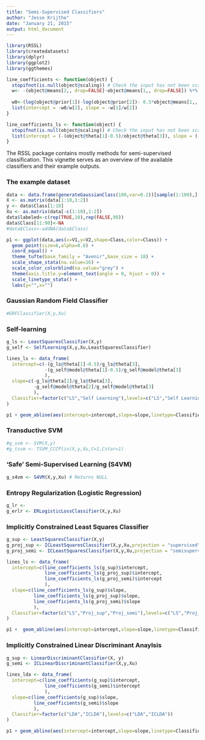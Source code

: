 ```yaml
---
title: "Semi-Supervised Classifiers"
author: "Jesse Krijthe"
date: "January 21, 2015"
output: html_document
---
```

```r
library(RSSL)
library(createdatasets)
library(dplyr)
library(ggplot2)
library(ggthemes)
```

```r
line_coefficients <- function(object) {
  stopifnot(is.null(object@scaling)) # Check the input has not been scaled
  w<- -(object@means[2,, drop=FALSE]-object@means[1,, drop=FALSE]) %*% solve(object@sigma[[1]])
  
  w0<-(log(object@prior[1])-log(object@prior[2])- 0.5*object@means[1,, drop=FALSE] %*% solve(object@sigma[[1]]) %*% t(object@means[1,, drop=FALSE]) + 0.5*object@means[2,, drop=FALSE] %*% solve(object@sigma[[1]]) %*% t(object@means[2,, drop=FALSE]))
  list(intercept = -w0/w[2], slope = -w[1]/w[2])
}

line_coefficients_ls <- function(object) {
  stopifnot(is.null(object@scaling)) # Check the input has not been scaled
  list(intercept = (-(object@theta[1]-0.5)/object@theta[3]), slope = (-object@theta[2]/object@theta[3]))
}
```

The RSSL package contains mostly methods for semi-supervised classification. This vignette serves as an overview of the available classifiers and their example outputs.

### The example dataset
```r
data <- data.frame(generateGaussianClass(100,var=0.2))[sample(1:100),]
X <- as.matrix(data[1:10,1:2])
y <- data$Class[1:10]
Xu <- as.matrix(data[-c(1:10),1:2])
data$labeled<-c(rep(TRUE,10),rep(FALSE,90))
data$Class[11:90]<-NA
#data$Class<-addNA(data$Class)

p1 <- ggplot(data,aes(x=V1,y=V2,shape=Class,color=Class)) +
  geom_point(size=6,alpha=0.8) +
  coord_equal() +
  theme_tufte(base_family = "Avenir",base_size = 18) +
  scale_shape_stata(na.value=16) +
  scale_color_colorblind(na.value="grey") +
  theme(axis.title.y=element_text(angle = 0, hjust = 0)) +
  scale_linetype_stata() +
  labs(y="",x="")
```


### Gaussian Random Field Classifier
```r
#GRFClassifier(X,y,Xu)
```


### Self-learning
```r
g_ls <- LeastSquaresClassifier(X,y)
g_self <- SelfLearning(X,y,Xu,LeastSquaresClassifier)
```

```r
lines_ls <- data_frame(
  intercept=c(-(g_ls@theta[1]-0.5)/g_ls@theta[3], 
              -(g_self@model@theta[1]-0.5)/g_self@model@theta[3]
              ),
  slope=c(-g_ls@theta[2]/g_ls@theta[3],
          -g_self@model@theta[2]/g_self@model@theta[3]
          ),
  Classifier=factor(c("LS","Self Learning"),levels=c("LS","Self Learning"),ordered=TRUE)
)

p1 + geom_abline(aes(intercept=intercept,slope=slope,linetype=Classifier),data=lines_ls,show_guide = TRUE)
```

### Transductive SVM
```r
#g_svm <- SVM(X,y)
#g_tsvm <- TSVM_CCCPlin(X,y,Xu,C=1,Cstar=1)
```

### 'Safe' Semi-Supervised Learning (S4VM)
```r
g_s4vm <- S4VM(X,y,Xu) # Returns NULL
```

### Entropy Regularization (Logistic Regression)
```r
g_lr <- 
g_erlr <- ERLogisticLossClassifier(X,y,Xu)
```

### Implicitly Constrained Least Squares Classifier
```r
g_sup <- LeastSquaresClassifier(X,y)
g_proj_sup <- ICLeastSquaresClassifier(X,y,Xu,projection = "supervised")
g_proj_semi <- ICLeastSquaresClassifier(X,y,Xu,projection = "semisupervised")
```

```r
lines_ls <- data_frame(
  intercept=c(line_coefficients_ls(g_sup)$intercept, 
              line_coefficients_ls(g_proj_sup)$intercept,
              line_coefficients_ls(g_proj_semi)$intercept
              ),
  slope=c(line_coefficients_ls(g_sup)$slope,
          line_coefficients_ls(g_proj_sup)$slope,
          line_coefficients_ls(g_proj_semi)$slope
          ),
  Classifier=factor(c("LS","Proj_sup","Proj_semi"),levels=c("LS","Proj_sup","Proj_semi"),ordered=TRUE)
)

p1 +  geom_abline(aes(intercept=intercept,slope=slope,linetype=Classifier),data=lines_ls,show_guide = TRUE)
```

### Implicitly Constrained Linear Discriminant Anaylsis
```r
g_sup <- LinearDiscriminantClassifier(X, y)
g_semi <- ICLinearDiscriminantClassifier(X,y,Xu)
```

```r
lines_lda <- data_frame(
  intercept=c(line_coefficients(g_sup)$intercept,
              line_coefficients(g_semi)$intercept
              ),
  slope=c(line_coefficients(g_sup)$slope,
          line_coefficients(g_semi)$slope
          ),
  Classifier=factor(c("LDA","ICLDA"),levels=c("LDA","ICLDA"))
)

p1 + geom_abline(aes(intercept=intercept,slope=slope,linetype=Classifier),size=0.8,data=lines_lda,show_guide = TRUE)
```


